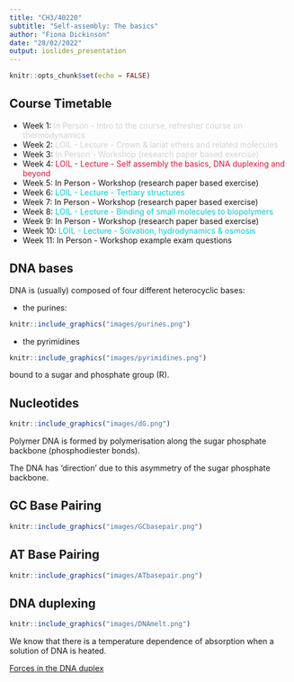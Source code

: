 ```yaml
---
title: "CH3/40220"
subtitle: "Self-assembly: The basics"
author: "Fiona Dickinson"
date: "28/02/2022"
output: ioslides_presentation
---
```


```r
knitr::opts_chunk$set(echo = FALSE)
```

## Course Timetable

- Week 1: <span style="color:lightgrey">In Person - Intro to the course, refresher course on thermodynamics</span>
- Week 2: <span style="color:lightgrey">LOIL - Lecture - Crown & lariat ethers and related molecules</span>
- Week 3: <span style="color:lightgrey">In Person - Workshop (research paper based exercise)</span>
- Week 4: <span style="color:crimson">LOIL - Lecture - Self assembly the basics, DNA duplexing and beyond</span>
- Week 5: In Person - Workshop (research paper based exercise) 
- Week 6: <span style="color:darkturquoise">LOIL - Lecture - Tertiary structures</span>
- Week 7: In Person - Workshop (research paper based exercise)
- Week 8: <span style="color:darkturquoise">LOIL - Lecture - Binding of small molecules to biopolymers</span>
- Week 9: In Person - Workshop (research paper based exercise)
- Week 10: <span style="color:darkturquoise">LOIL - Lecture - Solvation, hydrodynamics & osmosis</span>
- Week 11: In Person - Workshop example exam questions

## DNA bases

DNA is (usually) composed of four different heterocyclic bases:

- the purines:

```r
knitr::include_graphics("images/purines.png")
```

- the pyrimidines

```r
knitr::include_graphics("images/pyrimidines.png")
```

bound to a sugar  and phosphate group (R).

## Nucleotides

```r
knitr::include_graphics("images/dG.png")
```

Polymer DNA is formed by polymerisation along the sugar phosphate backbone (phosphodiester bonds).

The DNA has 'direction' due to this asymmetry of the sugar phosphate backbone.


## GC Base Pairing

```r
knitr::include_graphics("images/GCbasepair.png")
```


## AT Base Pairing

```r
knitr::include_graphics("images/ATbasepair.png")
```


## DNA duplexing

```r
knitr::include_graphics("images/DNAmelt.png")
```

We know that there is a temperature dependence of absorption when a solution of DNA is heated. 

[Forces in the DNA duplex](http://libproxy.bath.ac.uk/login?url=https://www.ncbi.nlm.nih.gov/pmc/articles/PMC7351851/)
